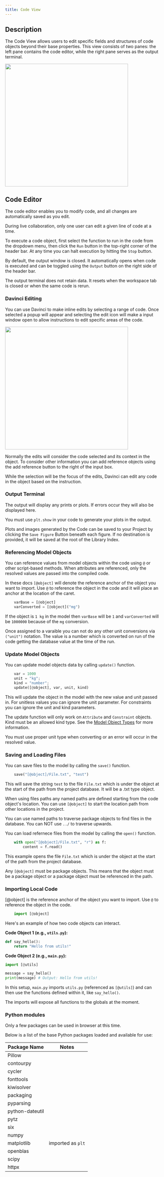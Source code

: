 ```yaml
---
title: Code View
---
```


## Description  
The Code View allows users to edit specific fields and structures of code objects beyond their base properties. This view consists of two panes: the left pane contains the code editor, while the right pane serves as the output terminal.  

<Frame>
    <img height="400" noZoom src="/images/Code.png" />  
</Frame>



## Code Editor  
The code editor enables you to modify code, and all changes are automatically saved as you edit.  

<Note>During live collaboration, only one user can edit a given line of code at a time.</Note>

To execute a code object, first select the function to run in the code from the dropdown menu, then click the `Run` button in the top-right corner of the header bar. At any time you can halt execution by hitting the `Stop` button.

<Info>By default, the output window is closed. It automatically opens when code is executed and can be toggled using the `Output` button on the right side of the header bar.</Info>

<Note>The output terminal does not retain data. It resets when the workspace tab is closed or when the same code is rerun.</Note>

### Davinci Editing
You can use Davinci to make inline edits by selecting a range of code. Once selected a popup will appear and selecting the edit icon will make a input window open to allow instructions to edit specific areas of the code.

<Frame>
<img height="400" noZoom src="/images/Code_editing.png" /> 
</Frame>

Normally the edits will consider the code selected and its context in the object. To consider other information you can add reference objects using the add reference button to the right of the input box.

While the selection will be the focus of the edits, Davinci can edit any code in the object based on the instruction.

### Output Terminal
The output will display any prints or plots. If errors occur they will also be displayed here. 

<Note>You must use `plt.show` in your code to generate your plots in the output.</Note>  

Plots and images generated by the Code can be saved to your Project by clicking the `Save Figure` Button beneath each figure. If no destination is provided, it will be saved at the root of the Library Index.

### Referencing Model Objects
You can reference values from model objects within the code using `@` or other script-based methods. When attributes are referenced, only the resolved values are passed into the compiled code.  

<Note>In these docs `[@object]` will denote the reference anchor of the object you want to import. Use `@` to reference the object in the code and it will place an anchor at the location of the caret.</Note>
```python unit_reference.py
    varBase = [@object]
    varConverted = [@object]("mg")
``` 
If the object is `1 kg` in the model then `varBase` will be `1` and `varConverted` will be `1000000` because of the `mg` conversion.

<Note>Once assigned to a varaible you can not do any other unit conversions via `("unit")` notation. The value is a number which is converted on run of the code getting the database value at the time of the run.</Note>

### Update Model Objects
You can update model objects data by calling `update()` function.

```python update_object.py
    var = 1000
    unit = "kg";
    kind = "number";
    update([@object], var, unit, kind)
```
This will update the object in the model with the new value and unit passed in. For unitless values you can ignore the unit parameter. For constraints you can ignore the unit and kind parameters. 

<Note>The update function will only work on `Attribute` and `Constraint` objects. Kind must be an allowed kind type. See the [Model Object Types](/v3.0.1/modeling/common/equations#value-types) for more information.</Note>

<Warning>You must use proper unit type when converting or an error will occur in the resolved value.</Warning>

### Saving and Loading Files
You can save files to the model by calling the `save()` function.

```python save_file.py
    save("[@object]/File.txt", "test")
```
This will save the string `test` to the file `File.txt` which is under the object at the start of the path from the project database. It will be a .txt type object.

When using files paths any named paths are defined starting from the code object's location. You can use `[@object]` to start the location path from other locations in the project.

<Note>You can use named paths to traverse package objects to find files in the database. You can NOT use `../` to traverse upwards.</Note>

You can load refernece files from the model by calling the `open()` function.

```python load_file.py
    with open("[@object]/File.txt", "r") as f:
        content = f.read()
```
This example opens the file `File.txt` which is under the object at the start of the path from the project database. 

<Note>Any `[@object]` must be package objects. This means that the object must be a package object or a package object must be referenced in the path.</Note>

### Importing Local Code
<Note>[@object] is the reference anchor of the object you want to import. Use `@` to reference the object in the code.</Note>
```python importing.py
    import [@object]
``` 

Here's an example of how two code objects can interact.

**Code Object 1 (e.g., `utils.py`):**
```python utils.py
def say_hello():
    return "Hello from utils!"
```

**Code Object 2 (e.g., `main.py`):**
```python main.py
import [@utils] 

message = say_hello()
print(message) # Output: Hello from utils!
```
In this setup, `main.py` imports `utils.py` (referenced as `[@utils]`) and can then use the functions defined within it, like `say_hello()`.

<Note>The imports will expose all functions to the globals at the moment.</Note>

### Python modules

<Note>Only a few packages can be used in browser at this time.</Note>

Below is a list of the base Python packages loaded and available for use:

| Package Name        | Notes |
|---------------------|-------|
| Pillow              |       |
| contourpy           |       |
| cycler              |       |
| fonttools           |       |
| kiwisolver          |       |
| packaging           |       |
| pyparsing           |       |
| python-dateutil     |       |
| pytz                |       |
| six                 |       |
| numpy               |       |
| matplotlib          |   imported as `plt`     |
| openblas            |       |
| scipy               |       |
| httpx               |       |


